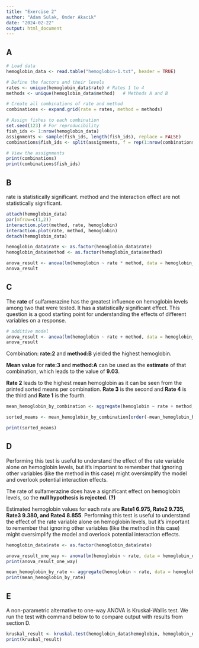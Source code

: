 ```yaml
---
title: "Exercise 2"
author: "Adam Sulak, Onder Akacik"
date: "2024-02-22"
output: html_document
---
```


## A

```r
# Load data
hemoglobin_data <- read.table("hemoglobin-1.txt", header = TRUE)

# Define the factors and their levels
rates <- unique(hemoglobin_data$rate) # Rates 1 to 4
methods <- unique(hemoglobin_data$method)   # Methods A and B

# Create all combinations of rate and method
combinations <- expand.grid(rate = rates, method = methods)

# Assign fishes to each combination
set.seed(123) # For reproducibility
fish_ids <- 1:nrow(hemoglobin_data)
assignments <- sample(fish_ids, length(fish_ids), replace = FALSE)
combinations$fish_ids <- split(assignments, f = rep(1:nrow(combinations), each = length(assignments)/nrow(combinations)))

# View the assignments
print(combinations)
print(combinations$fish_ids)

```

## B

rate is statistically significant. method and the interaction effect are not statistically significant.

```r

attach(hemoglobin_data)
par(mfrow=c(1,2))
interaction.plot(method, rate, hemoglobin)
interaction.plot(rate, method, hemoglobin)
detach(hemoglobin_data)

hemoglobin_data$rate <- as.factor(hemoglobin_data$rate)
hemoglobin_data$method <- as.factor(hemoglobin_data$method)

anova_result <- anova(lm(hemoglobin ~ rate * method, data = hemoglobin_data))
anova_result


```

## C

The **rate** of sulfamerazine has the greatest influence on hemoglobin levels among two that were tested. It has a statistically significant effect. This question is a good starting point for understanding the effects of different variables on a response.

```r
# additive model
anova_result <- anova(lm(hemoglobin ~ rate + method, data = hemoglobin_data))
anova_result

```

Combination: **rate:2** and **method:B** yielded the highest hemoglobin.

**Mean value** for **rate:3** and **method:A** can be used as the **estimate** of that combination, which leads to the value of **9.03**.

**Rate 2** leads to the highest mean hemoglobin as it can be seen from the printed sorted means per combination. **Rate 3** is the second and **Rate 4** is the third and **Rate 1** is the fourth.

```r
mean_hemoglobin_by_combination <- aggregate(hemoglobin ~ rate + method, data = hemoglobin_data, FUN = mean)

sorted_means <- mean_hemoglobin_by_combination[order(-mean_hemoglobin_by_combination$hemoglobin), ]

print(sorted_means)

```

## D

Performing this test is useful to understand the effect of the rate variable alone on hemoglobin levels, but it's important to remember that ignoring other variables (like the method in this case) might oversimplify the model and overlook potential interaction effects.

The rate of sulfamerazine does have a significant effect on hemoglobin levels, so the **null hypothesis is rejected. (?)**

Estimated hemoglobin values for each rate are **Rate1 6.975, Rate2 9.735, Rate3 9.380, and Rate4 8.855**. Performing this test is useful to understand the effect of the rate variable alone on hemoglobin levels, but it's important to remember that ignoring other variables (like the method in this case) might oversimplify the model and overlook potential interaction effects.

```r

hemoglobin_data$rate <- as.factor(hemoglobin_data$rate)

anova_result_one_way <- anova(lm(hemoglobin ~ rate, data = hemoglobin_data))
print(anova_result_one_way)

mean_hemoglobin_by_rate <- aggregate(hemoglobin ~ rate, data = hemoglobin_data, FUN = mean)
print(mean_hemoglobin_by_rate)

```

## E
A non-parametric alternative to one-way ANOVA is Kruskal-Wallis test. We run the test with command
below to to compare output with results from section D.

```r
kruskal_result <- kruskal.test(hemoglobin_data$hemoglobin, hemoglobin_data$rate)
print(kruskal_result)
```
